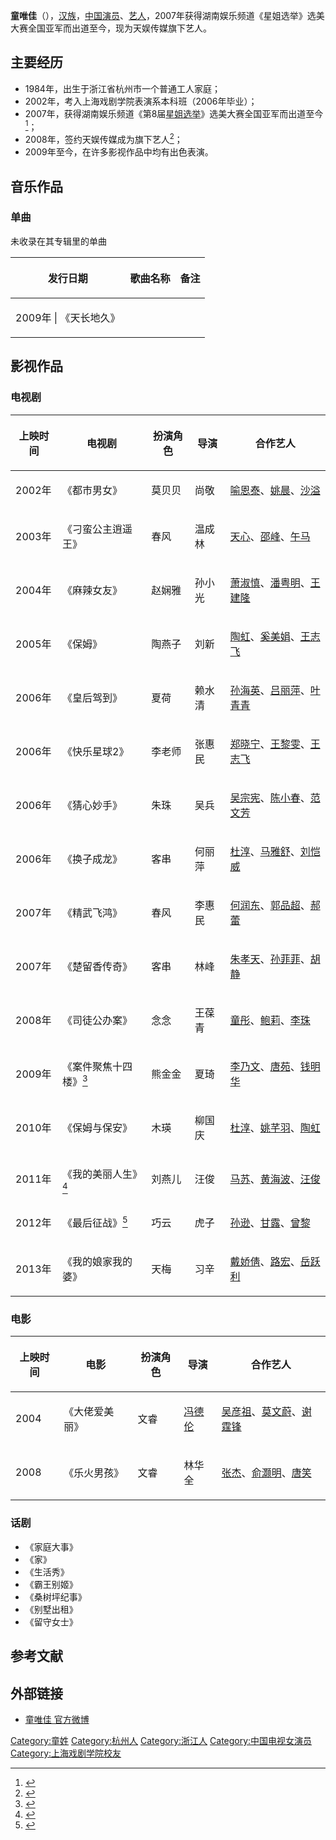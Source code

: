 {{blpsources|time=2014-05-16T04:55:36+00:00}}
{{prose|time=2014-05-16T04:55:36+00:00}}
{{藝人
| 姓名 = 童唯佳
| 类型 = 女艺人
| 图片 = 
| 图片简介 = 
| 原名 = 
| 英文名 = 
| 罗马拼音 = 
| 国籍 = {{PRC}}
| 民族 = [[汉族|汉族]]
| 出生日期 = {{birth date and age|1984|3|14}}
| 出生地點 = {{CHN}}[[浙江省|浙江省]][[杭州市|杭州市]]
| 职业 = [[演员|演员]]、[[艺人|艺人]]
| 语言 = [[汉语|汉语]]
| 教育程度 = [[上海戏剧学院|上海戏剧学院]]
| 宗教信仰 = 
| 音乐类型 = [[华语流行|华语流行]]
| 活跃年代 = 2007年-至今
| 唱片公司 = [[天娱传媒|天娱传媒]]（2008-至今）
| 经纪公司 = [[天娱传媒|天娱传媒]]（2008-至今）
| 网站 = http://weibo.com/tongweijia 童唯佳 官方微博
}}

'''童唯佳'''（{{bd|1984年|3月14日|catIdx=T童}}），[[汉族|汉族]]，[[中国|中国]][[演员|演员]]、[[艺人|艺人]]，2007年获得湖南娱乐频道《星姐选举》选美大赛全国亚军而出道至今，现为天娱传媒旗下艺人。

==主要经历==
*1984年，出生于浙江省杭州市一个普通工人家庭；
*2002年，考入上海戏剧学院表演系本科班（2006年毕业）；
*2007年，获得湖南娱乐频道《第8届[[星姐选举|星姐选举]]》选美大赛全国亚军而出道至今<ref>{{Cite web|title=2007年度星姐佳丽资料：童唯佳|url=http://ent.rednet.cn/c/2007/09/07/1313947.htm|access-date=2014-04-15|archive-url=https://web.archive.org/web/20160304204946/http://ent.rednet.cn/c/2007/09/07/1313947.htm|archive-date=2016-03-04|dead-url=yes}}</ref>；
*2008年，签约天娱传媒成为旗下艺人<ref>{{Cite web|title=天娱旗下艺人花名册- 童唯佳简历|url=http://yule.sohu.com/20081019/n260118852.shtml|access-date=2014-04-15|archive-url=https://web.archive.org/web/20160304220544/http://yule.sohu.com/20081019/n260118852.shtml|archive-date=2016-03-04|dead-url=no}}</ref>；
*2009年至今，在许多影视作品中均有出色表演。

==音乐作品==
===单曲===
未收录在其专辑里的单曲
{| class="wikitable"
|-
! 发行日期  !! 歌曲名称 !! 备注 
|-
| 2009年 | 《天长地久》 || 
|}

==影视作品==
===电视剧===
{| class="wikitable"
|-
! 上映时间 !! 电视剧 !! 扮演角色 !!导演 !!合作艺人
|-
| 2002年 || 《都市男女》 || 莫贝贝 || 尚敬 ||[[喻恩泰|喻恩泰]]、[[姚晨|姚晨]]、[[沙溢|沙溢]]
|-
| 2003年 || 《刁蛮公主逍遥王》 || 春风 || 温成林 ||[[天心_(藝人)|天心]]、[[邵峰|邵峰]]、[[午马|午马]]
|-
| 2004年 || 《麻辣女友》  || 赵娴雅 ||孙小光 ||[[萧淑慎|萧淑慎]]、[[潘粤明|潘粤明]]、[[王建隆|王建隆]]
|-
| 2005年 || 《保姆》 || 陶燕子 || 刘新 ||[[陶虹|陶虹]]、[[奚美娟|奚美娟]]、[[王志飞|王志飞]]
|-
| 2006年 || 《皇后驾到》 || 夏荷 ||赖水清 ||[[孙海英|孙海英]]、[[吕丽萍|吕丽萍]]、[[叶青青|叶青青]]
|-
| 2006年 || 《快乐星球2》 || 李老师 || 张惠民 ||[[郑晓宁|郑晓宁]]、[[王黎雯|王黎雯]]、[[王志飞|王志飞]]
|-
| 2006年 || 《猜心妙手》 || 朱珠 || 吴兵 ||[[吴宗宪|吴宗宪]]、[[陈小春|陈小春]]、[[范文芳|范文芳]]
|-
| 2006年 || 《换子成龙》 || 客串 || 何丽萍 ||[[杜淳|杜淳]]、[[马雅舒|马雅舒]]、[[刘恺威|刘恺威]]
|-
| 2007年 || 《精武飞鸿》 || 春风 || 李惠民 ||[[何润东|何润东]]、[[郭品超|郭品超]]、[[郝蕾|郝蕾]]
|-
| 2007年 || 《楚留香传奇》  || 客串 ||林峰 ||[[朱孝天|朱孝天]]、[[孙菲菲|孙菲菲]]、[[胡静|胡静]]
|-
| 2008年 || 《司徒公办案》  || 念念 ||王葆青 ||[[童彤|童彤]]、[[鲍莉|鲍莉]]、[[李珠|李珠]]
|-
| 2009年 || 《案件聚焦十四楼》<ref>{{Cite web |url=http://ent.qq.com/a/20100401/000389.htm |title=演员童唯佳新剧完美收官 收视喜人欲拍第三部 |access-date=2014-04-15 |archive-date=2019-06-16 |archive-url=https://web.archive.org/web/20190616075123/https://ent.qq.com/a/20100401/000389.htm |dead-url=no }}</ref> || 熊金金 ||夏琦 ||[[李乃文|李乃文]]、[[唐苑|唐苑]]、[[钱明华|钱明华]]
|-
| 2010年 || 《保姆与保安》 || 木瑛 ||柳国庆 ||[[杜淳|杜淳]]、[[姚芊羽|姚芊羽]]、[[陶虹|陶虹]]
|-
| 2011年 || 《我的美丽人生》<ref>{{Cite web |url=http://ent.sina.com.cn/v/m/2010-09-03/19003075578.shtml |title=童唯佳新剧角色受肯 《我的美丽人生》成代表作 |access-date=2014-04-15 |archive-date=2019-06-07 |archive-url=https://web.archive.org/web/20190607023224/http://ent.sina.com.cn/v/m/2010-09-03/19003075578.shtml |dead-url=no }}</ref> || 刘燕儿 || 汪俊 ||[[马苏|马苏]]、[[黄海波|黄海波]]、[[汪俊_(导演)|汪俊]]
|-
| 2012年 || 《最后征战》<ref>{{Cite web |url=http://ent.sina.com.cn/v/m/2011-04-04/15463272913.shtml |title=童唯佳《最后征战》演丫鬟不做花瓶 寻求突破 |access-date=2014-04-15 |archive-date=2019-06-07 |archive-url=https://web.archive.org/web/20190607023226/http://ent.sina.com.cn/v/m/2011-04-04/15463272913.shtml |dead-url=no }}</ref>  || 巧云 ||虎子 ||[[孙逊|孙逊]]、[[甘露|甘露]]、[[曾黎|曾黎]]
|-
| 2013年 || 《我的娘家我的婆》 || 天梅 ||习辛 ||[[戴娇倩|戴娇倩]]、[[路宏|路宏]]、[[岳跃利|岳跃利]]
|}

===电影===
{| class="wikitable"
|-
! 上映时间 !! 电影 !! 扮演角色 !!导演 !!合作艺人
|-
| 2004 || 《大佬爱美丽》 || 文睿 || [[冯德伦|冯德伦]] ||[[吴彦祖|吴彦祖]]、[[莫文蔚|莫文蔚]]、[[谢霆锋|谢霆锋]] 
|-
| 2008 || 《乐火男孩》 || 文睿 || 林华全 ||[[张杰_(中国大陆歌手)|张杰]]、[[俞灏明|俞灏明]]、[[唐笑|唐笑]] 
|}  

===话剧===
*《家庭大事》
*《家》
*《生活秀》
*《霸王别姬》
*《桑树坪纪事》
*《别墅出租》
*《留守女士》

==参考文献==
{{reflist}}

==外部链接== 
* [http://weibo.com/tongweijia 童唯佳 官方微博] {{Wayback|url=http://weibo.com/tongweijia |date=20180927193104 }} 

{{DEFAULTSORT:T童}}
[[Category:童姓|Category:童姓]]
[[Category:杭州人|Category:杭州人]]
[[Category:浙江人|Category:浙江人]] 
[[Category:中国电视女演员|Category:中国电视女演员]]
[[Category:上海戏剧学院校友|Category:上海戏剧学院校友]]